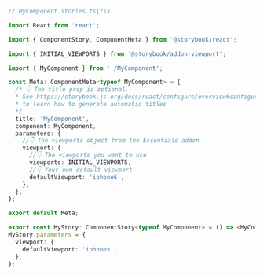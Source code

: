 ```ts
// MyComponent.stories.ts|tsx

import React from 'react';

import { ComponentStory, ComponentMeta } from '@storybook/react';

import { INITIAL_VIEWPORTS } from '@storybook/addon-viewport';

import { MyComponent } from './MyComponent';

const Meta: ComponentMeta<typeof MyComponent> = {
  /* 👇 The title prop is optional.
  * See https://storybook.js.org/docs/react/configure/overview#configure-story-loading
  * to learn how to generate automatic titles
  */
  title: 'MyComponent',
  component: MyComponent,
  parameters: {
    //👇 The viewports object from the Essentials addon
    viewport: {
      //👇 The viewports you want to use
      viewports: INITIAL_VIEWPORTS,
      //👇 Your own default viewport
      defaultViewport: 'iphone6',
    },
  },
};

export default Meta;

export const MyStory: ComponentStory<typeof MyComponent> = () => <MyComponent />;
MyStory.parameters = {
  viewport: {
    defaultViewport: 'iphonex',
  },
};
```